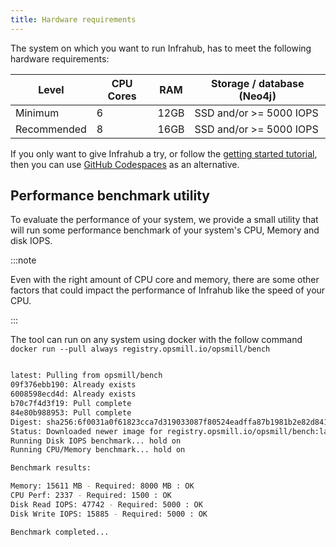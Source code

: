```yaml
---
title: Hardware requirements
---
```


The system on which you want to run Infrahub, has to meet the following hardware requirements:

| Level       | CPU Cores | RAM  | Storage / database (Neo4j) |
|-------------|-----------|------|----------------------------|
| Minimum     | 6         | 12GB | SSD and/or >= 5000 IOPS    |
| Recommended | 8         | 16GB | SSD and/or >= 5000 IOPS    |

If you only want to give Infrahub a try, or follow the [getting started tutorial](/tutorials/getting-started/), then you can use [GitHub Codespaces](/guides/installation#github-codespaces) as an alternative.

## Performance benchmark utility

To evaluate the performance of your system, we provide a small utility that will run some performance benchmark of your system's CPU, Memory and disk IOPS.

:::note

Even with the right amount of CPU core and memory, there are some other factors that could impact the performance of Infrahub like the speed of your CPU.

:::

The tool can run on any system using docker with the follow command `docker run --pull always registry.opsmill.io/opsmill/bench`

```bash title="❯ docker run --pull always --rm registry.opsmill.io/opsmill/bench"

latest: Pulling from opsmill/bench
09f376ebb190: Already exists
6008598ecd4d: Already exists
b70c7f4d3f19: Pull complete
84e80b988953: Pull complete
Digest: sha256:6f0031a0f61823cca7d319033087f80524eadffa87b1981b2e82d841ada12895
Status: Downloaded newer image for registry.opsmill.io/opsmill/bench:latest
Running Disk IOPS benchmark... hold on
Running CPU/Memory benchmark... hold on

Benchmark results:

Memory: 15611 MB - Required: 8000 MB : OK
CPU Perf: 2337 - Required: 1500 : OK
Disk Read IOPS: 47742 - Required: 5000 : OK
Disk Write IOPS: 15885 - Required: 5000 : OK

Benchmark completed...
```
